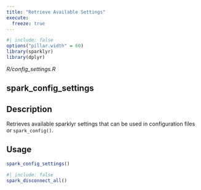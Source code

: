 ```yaml
---
title: "Retrieve Available Settings"
execute:
  freeze: true
---
```


```r
#| include: false
options("pillar.width" = 60)
library(sparklyr) 
library(dplyr)
```

*R/config_settings.R*

## spark_config_settings

## Description
Retrieves available sparklyr settings that can be used in configuration files or `spark_config()`. 


## Usage
```r
spark_config_settings() 
```









```r
#| include: false
spark_disconnect_all()
```
